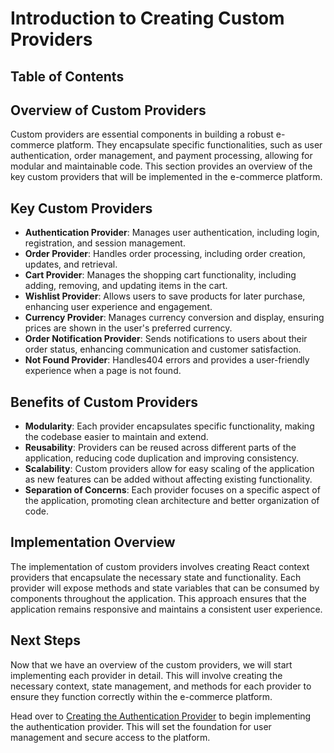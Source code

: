 
# Introduction to Creating Custom Providers

## Table of Contents

## Overview of Custom Providers

Custom providers are essential components in building a robust e-commerce platform. They encapsulate specific functionalities, such as user authentication, order management, and payment processing, allowing for modular and maintainable code. This section provides an overview of the key custom providers that will be implemented in the e-commerce platform.

## Key Custom Providers

- **Authentication Provider**: Manages user authentication, including login, registration, and session management.
- **Order Provider**: Handles order processing, including order creation, updates, and retrieval.
- **Cart Provider**: Manages the shopping cart functionality, including adding, removing, and updating items in the cart.
- **Wishlist Provider**: Allows users to save products for later purchase, enhancing user experience and engagement.
- **Currency Provider**: Manages currency conversion and display, ensuring prices are shown in the user's preferred currency.
- **Order Notification Provider**: Sends notifications to users about their order status, enhancing communication and customer satisfaction.
- **Not Found Provider**: Handles404 errors and provides a user-friendly experience when a page is not found.

## Benefits of Custom Providers

- **Modularity**: Each provider encapsulates specific functionality, making the codebase easier to maintain and extend.
- **Reusability**: Providers can be reused across different parts of the application, reducing code duplication and improving consistency.
- **Scalability**: Custom providers allow for easy scaling of the application as new features can be added without affecting existing functionality.
- **Separation of Concerns**: Each provider focuses on a specific aspect of the application, promoting clean architecture and better organization of code.

## Implementation Overview

The implementation of custom providers involves creating React context providers that encapsulate the necessary state and functionality. Each provider will expose methods and state variables that can be consumed by components throughout the application. This approach ensures that the application remains responsive and maintains a consistent user experience.

## Next Steps

Now that we have an overview of the custom providers, we will start implementing each provider in detail. This will involve creating the necessary context, state management, and methods for each provider to ensure they function correctly within the e-commerce platform.

Head over to [Creating the Authentication Provider](/ecommerce-platform/providers/authProvider) to begin implementing the authentication provider. This will set the foundation for user management and secure access to the platform.

<BackToTop />
